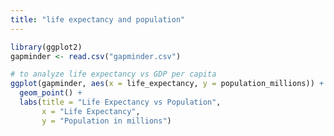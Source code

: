 ```yaml
---
title: "life expectancy and population"
---
```


```r
library(ggplot2)
gapminder <- read.csv("gapminder.csv")

# to analyze life expectancy vs GDP per capita
ggplot(gapminder, aes(x = life_expectancy, y = population_millions)) +
  geom_point() +
  labs(title = "Life Expectancy vs Population",
       x = "Life Expectancy",
       y = "Population in millions")
```